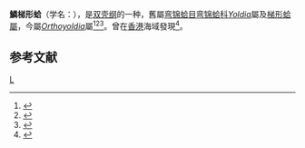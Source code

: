 {{Speciesbox
| taxon = Orthoyoldia lepidula
| image = Naturalis Biodiversity Center - ZMA.MOLL.409556 - Orthoyoldia lepidula (Adams, 1856) - Yoldiidae - Mollusc shell.jpeg
| image_caption = 一枚鱗梯形蛤的貝殼，於[[印尼|印尼]][[東爪哇省|東爪哇省]]的[[詩都文羅|詩都文羅]]外海採集，現藏於[[荷蘭|荷蘭]]的[[阿姆斯特丹動物學博物館|阿姆斯特丹動物學博物館]]。
| binomial_authority = (A. Adams, 1856)
}}
'''鱗梯形蛤'''（学名：{{lang|la|'''''Orthoyoldia lepidula'''''}}），是[[双壳纲|双壳纲]]的一种，舊屬[[弯锦蛤目|弯锦蛤目]][[弯锦蛤科|弯锦蛤科]]''[[Yoldia|Yoldia]]''屬及[[梯形蛤屬|梯形蛤屬]]，今屬''[[Orthoyoldia|Orthoyoldia]]''屬<ref name=WoRMS_754455>{{cite WoRMS |id=754455 |title=''Portlandia lepidula'' (A. Adams, 1856) |date=2014-02-23 |accessdate=2016-09-20 |last=Sartori |first=André F.}}</ref><ref>{{cite journal |last1=Hylleberg |first1=J. |last2=Kilburn |first2=R. N. |year=2003 |title=Marine molluscs of Vietnam. Annotations, voucher material, and species in need of verification |journal=Phuket Marine Biological Center Special Publication |volume=28 |pages=1-300 |language=en }}</ref><ref name=WoRMS_506522>{{cite WoRMS |id=506522 |title=''Orthoyoldia lepidula'' (A. Adams, 1856) |date=2016-03-07 |accessdate=2016-09-20 |last=Tran |first=Bastien |db=MolluscaBase |editor=Huber, Markus }}</ref>。曾在[[香港|香港]]海域發現<ref>{{cite book |last=Scott |first=V. P. |year=2003 |chapter=A taxonomic distributional and bibliographic checklist of Hong Kong marine bivalve molluscs and research published on them from 1971-2000. |title=Proceedings of an International Workshop Reunion Conference, Hong Kong: Perspectives on Marine Environment Change in Hong Kong and Southern China, 1977-2001 |editor=Morton, B. |pages= pp259-310. |publisher=[[香港大學出版社|Hong Kong University Press]] |location=[[香港|Hong Kong]] |language=en }}</ref>。

==参考文献==
{{reflist}}
{{Taxonbar}}
[[Category:梯形蛤屬|L]]
